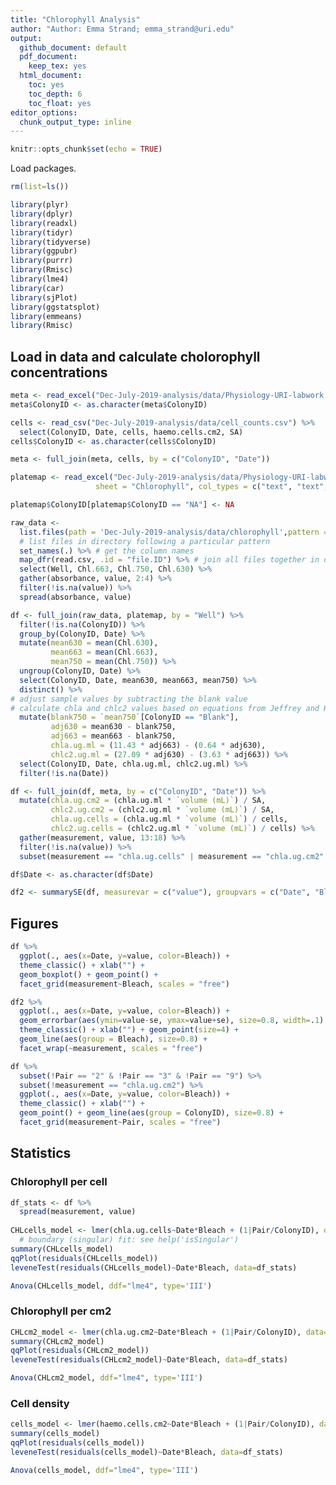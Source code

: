 ```yaml
---
title: "Chlorophyll Analysis"
author: "Author: Emma Strand; emma_strand@uri.edu"
output:
  github_document: default
  pdf_document:
    keep_tex: yes
  html_document:
    toc: yes
    toc_depth: 6
    toc_float: yes
editor_options: 
  chunk_output_type: inline
---
```


```r
knitr::opts_chunk$set(echo = TRUE)
```

Load packages.
```r
rm(list=ls())

library(plyr)
library(dplyr)
library(readxl)
library(tidyr)
library(tidyverse)
library(ggpubr)
library(purrr)
library(Rmisc)
library(lme4)
library(car)
library(sjPlot)
library(ggstatsplot)
library(emmeans)
library(Rmisc)
```

## Load in data and calculate cholorophyll concentrations

```r
meta <- read_excel("Dec-July-2019-analysis/data/Physiology-URI-labwork.xlsx", sheet = "Master-ID-List")
meta$ColonyID <- as.character(meta$ColonyID)

cells <- read_csv("Dec-July-2019-analysis/data/cell_counts.csv") %>%
  select(ColonyID, Date, cells, haemo.cells.cm2, SA)
cells$ColonyID <- as.character(cells$ColonyID)

meta <- full_join(meta, cells, by = c("ColonyID", "Date")) 

platemap <- read_excel("Dec-July-2019-analysis/data/Physiology-URI-labwork.xlsx", 
                   sheet = "Chlorophyll", col_types = c("text", "text", "date"))

platemap$ColonyID[platemap$ColonyID == "NA"] <- NA

raw_data <-
  list.files(path = 'Dec-July-2019-analysis/data/chlorophyll',pattern = ".csv", full.names = TRUE) %>% 
  # list files in directory following a particular pattern
  set_names(.) %>% # get the column names
  map_dfr(read.csv, .id = "file.ID") %>% # join all files together in one data frame by file ID
  select(Well, Chl.663, Chl.750, Chl.630) %>%
  gather(absorbance, value, 2:4) %>%
  filter(!is.na(value)) %>%
  spread(absorbance, value)

df <- full_join(raw_data, platemap, by = "Well") %>%
  filter(!is.na(ColonyID)) %>%
  group_by(ColonyID, Date) %>%
  mutate(mean630 = mean(Chl.630),
         mean663 = mean(Chl.663),
         mean750 = mean(Chl.750)) %>%
  ungroup(ColonyID, Date) %>%
  select(ColonyID, Date, mean630, mean663, mean750) %>%
  distinct() %>%
# adjust sample values by subtracting the blank value 
# calculate chla and chlc2 values based on equations from Jeffrey and Humphrey 1975
  mutate(blank750 = `mean750`[ColonyID == "Blank"],
         adj630 = mean630 - blank750,
         adj663 = mean663 - blank750,
         chla.ug.ml = (11.43 * adj663) - (0.64 * adj630),
         chlc2.ug.ml = (27.09 * adj630) - (3.63 * adj663)) %>%
  select(ColonyID, Date, chla.ug.ml, chlc2.ug.ml) %>%
  filter(!is.na(Date)) 

df <- full_join(df, meta, by = c("ColonyID", "Date")) %>%
  mutate(chla.ug.cm2 = (chla.ug.ml * `volume (mL)`) / SA,
         chlc2.ug.cm2 = (chlc2.ug.ml * `volume (mL)`) / SA,
         chla.ug.cells = (chla.ug.ml * `volume (mL)`) / cells,
         chlc2.ug.cells = (chlc2.ug.ml * `volume (mL)`) / cells) %>%
  gather(measurement, value, 13:18) %>%
  filter(!is.na(value)) %>%
  subset(measurement == "chla.ug.cells" | measurement == "chla.ug.cm2" | measurement == "haemo.cells.cm2")

df$Date <- as.character(df$Date)

df2 <- summarySE(df, measurevar = c("value"), groupvars = c("Date", "Bleach", "measurement"))
```

## Figures 

```r
df %>%
  ggplot(., aes(x=Date, y=value, color=Bleach)) + 
  theme_classic() + xlab("") +
  geom_boxplot() + geom_point() +
  facet_grid(measurement~Bleach, scales = "free")

df2 %>%
  ggplot(., aes(x=Date, y=value, color=Bleach)) + 
  geom_errorbar(aes(ymin=value-se, ymax=value+se), size=0.8, width=.1) +
  theme_classic() + xlab("") + geom_point(size=4) +
  geom_line(aes(group = Bleach), size=0.8) +
  facet_wrap(~measurement, scales = "free")

df %>%
  subset(!Pair == "2" & !Pair == "3" & !Pair == "9") %>%
  subset(!measurement == "chla.ug.cm2") %>%
  ggplot(., aes(x=Date, y=value, color=Bleach)) +
  theme_classic() + xlab("") +
  geom_point() + geom_line(aes(group = ColonyID), size=0.8) +
  facet_grid(measurement~Pair, scales = "free")
```

## Statistics 

### Chlorophyll per cell

```r
df_stats <- df %>%
  spread(measurement, value)
  
CHLcells_model <- lmer(chla.ug.cells~Date*Bleach + (1|Pair/ColonyID), data=df_stats) 
  # boundary (singular) fit: see help('isSingular')
summary(CHLcells_model)
qqPlot(residuals(CHLcells_model))
leveneTest(residuals(CHLcells_model)~Date*Bleach, data=df_stats)

Anova(CHLcells_model, ddf="lme4", type='III')
```

### Chlorophyll per cm2 

```r
CHLcm2_model <- lmer(chla.ug.cm2~Date*Bleach + (1|Pair/ColonyID), data=df_stats) 
summary(CHLcm2_model)
qqPlot(residuals(CHLcm2_model))
leveneTest(residuals(CHLcm2_model)~Date*Bleach, data=df_stats)

Anova(CHLcm2_model, ddf="lme4", type='III')
```

### Cell density 

```r
cells_model <- lmer(haemo.cells.cm2~Date*Bleach + (1|Pair/ColonyID), data=df_stats) 
summary(cells_model)
qqPlot(residuals(cells_model))
leveneTest(residuals(cells_model)~Date*Bleach, data=df_stats)

Anova(cells_model, ddf="lme4", type='III')
```

